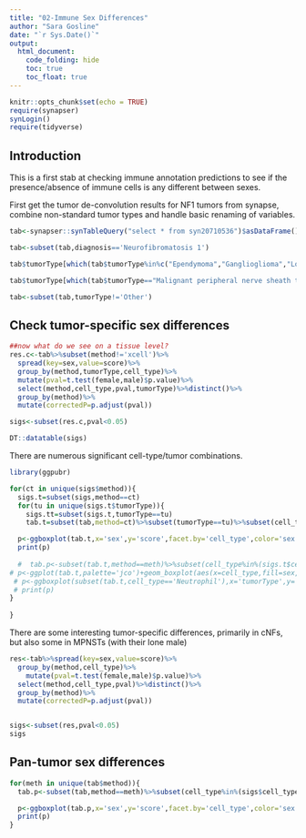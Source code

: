 ```yaml
---
title: "02-Immune Sex Differences"
author: "Sara Gosline"
date: "`r Sys.Date()`"
output:
  html_document:
    code_folding: hide
    toc: true
    toc_float: true
---
```


```r
knitr::opts_chunk$set(echo = TRUE)
require(synapser)
synLogin()
require(tidyverse)
```

## Introduction
This is a first stab at checking immune annotation predictions to see if the presence/absence of immune cells is any different between sexes.

First get the tumor de-convolution results for NF1 tumors from synapse, combine non-standard tumor types and handle basic renaming of variables.
```r
tab<-synapser::synTableQuery("select * from syn20710536")$asDataFrame()

tab<-subset(tab,diagnosis=='Neurofibromatosis 1')

tab$tumorType[which(tab$tumorType%in%c("Ependymoma","Ganglioglioma","Low Grade Glioma","High Grade Glioma"))]<-'Other'

tab$tumorType[which(tab$tumorType=="Malignant peripheral nerve sheath tumor")]<-"Malignant Peripheral Nerve Sheath Tumor"

tab<-subset(tab,tumorType!='Other')
```

## Check tumor-specific sex differences
```r
##now what do we see on a tissue level? 
res.c<-tab%>%subset(method!='xcell')%>%
  spread(key=sex,value=score)%>%
  group_by(method,tumorType,cell_type)%>%
  mutate(pval=t.test(female,male)$p.value)%>%
  select(method,cell_type,pval,tumorType)%>%distinct()%>%
  group_by(method)%>%
  mutate(correctedP=p.adjust(pval))

sigs<-subset(res.c,pval<0.05)

DT::datatable(sigs)
```

There are numerous significant cell-type/tumor combinations.
```r
library(ggpubr)

for(ct in unique(sigs$method)){
  sigs.t=subset(sigs,method==ct)
  for(tu in unique(sigs.t$tumorType)){
    sigs.tt=subset(sigs.t,tumorType==tu)
    tab.t=subset(tab,method=ct)%>%subset(tumorType==tu)%>%subset(cell_type%in%sigs.tt$cell_type)

  p<-ggboxplot(tab.t,x='sex',y='score',facet.by='cell_type',color='sex',palette='jco')+stat_compare_means(method='t.test')+ggtitle(paste(ct,tu,' significant differences'))
  print(p)
  
  #  tab.p<-subset(tab.t,method==meth)%>%subset(cell_type%in%(sigs.t$cell_type))
# p<-ggplot(tab.t,palette='jco')+geom_boxplot(aes(x=cell_type,fill=sex,y=score))+facet_grid(.~tumorType)+ theme(axis.text.x = element_text(angle = 90, hjust = 1))
 # p<-ggboxplot(subset(tab.t,cell_type=='Neutrophil'),x='tumorType',y='score',color='sex',palette='jco')+stat_compare_means(method='t.test')+ theme(axis.text.x = element_text(angle = 45, hjust = 1))
 # print(p)
}
  
}

```
There are some interesting tumor-specific differences, primarily in cNFs, but also some in MPNSTs (with their lone male)

```r
res<-tab%>%spread(key=sex,value=score)%>%
  group_by(method,cell_type)%>%
    mutate(pval=t.test(female,male)$p.value)%>%
  select(method,cell_type,pval)%>%distinct()%>%
  group_by(method)%>%
  mutate(correctedP=p.adjust(pval))


sigs<-subset(res,pval<0.05)
sigs
```
## Pan-tumor sex differences

```r

for(meth in unique(tab$method)){
  tab.p<-subset(tab,method==meth)%>%subset(cell_type%in%(sigs$cell_type))

  p<-ggboxplot(tab.p,x='sex',y='score',facet.by='cell_type',color='sex',palette='jco')+stat_compare_means(method='t.test')+ggtitle(paste(meth,'significant differences'))
  print(p)
}

```  

